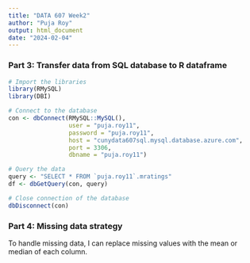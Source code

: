 ---
title: "DATA 607 Week2"
author: "Puja Roy"
output: html_document
date: "2024-02-04"
---
### Part 3: Transfer data from SQL database to R dataframe

```{r load-packages, message=FALSE}
# Import the libraries
library(RMySQL)
library(DBI)
```


```{r}
# Connect to the database
con <- dbConnect(RMySQL::MySQL(),
                 user = "puja.roy11",
                 password = "puja.roy11",
                 host = "cunydata607sql.mysql.database.azure.com",
                 port = 3306,
                 dbname = "puja.roy11")
```

```{r}
# Query the data
query <- "SELECT * FROM `puja.roy11`.mratings"
df <- dbGetQuery(con, query)
```

```{r}
# Close connection of the database
dbDisconnect(con)
```

### Part 4: Missing data strategy
To handle missing data, I can replace missing values with the mean or median of each column.